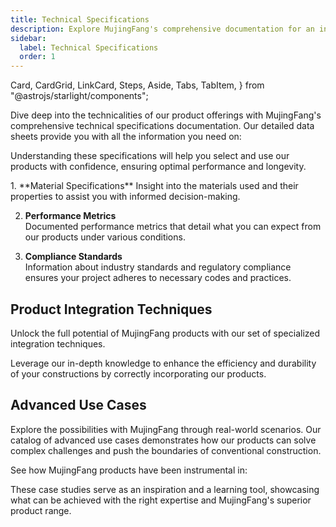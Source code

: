 ```yaml
---
title: Technical Specifications
description: Explore MujingFang's comprehensive documentation for an in-depth look at our premium tools and construction services.
sidebar:
  label: Technical Specifications
  order: 1
---
```


  Card,
  CardGrid,
  LinkCard,
  Steps,
  Aside,
  Tabs,
  TabItem,
} from "@astrojs/starlight/components";

Dive deep into the technicalities of our product offerings with MujingFang's comprehensive technical specifications documentation. Our detailed data sheets provide you with all the information you need on:

<CardGrid>
  <Card title="Material properties and grades" icon="star"></Card>
  <Card title="Mechanical strengths and tolerances" icon="star"></Card>
  <Card
    title="Environmental resilience and sustainability ratings"
    icon="star"
  ></Card>
  <Card title="Compatibility and interoperability" icon="star"></Card>
</CardGrid>

Understanding these specifications will help you select and use our products with confidence, ensuring optimal performance and longevity.

<Steps>
1. **Material Specifications**  
Insight into the materials used and their properties to assist you with informed decision-making.

2. **Performance Metrics**  
   Documented performance metrics that detail what you can expect from our products under various conditions.

3. **Compliance Standards**  
   Information about industry standards and regulatory compliance ensures your project adheres to necessary codes and practices.
   </Steps>

## Product Integration Techniques

Unlock the full potential of MujingFang products with our set of specialized integration techniques.

Leverage our in-depth knowledge to enhance the efficiency and durability of your constructions by correctly incorporating our products.

## Advanced Use Cases

Explore the possibilities with MujingFang through real-world scenarios. Our catalog of advanced use cases demonstrates how our products can solve complex challenges and push the boundaries of conventional construction.

See how MujingFang products have been instrumental in:

<CardGrid>
  <LinkCard
    title="Major infrastructure projects"
    href="en/guides/getting-started"
  />
  <LinkCard
    title="Innovative architectural accomplishments"
    href="en/guides/getting-started"
  />
  <LinkCard
    title="High-stress industrial applications"
    href="en/guides/getting-started"
  />
</CardGrid>

These case studies serve as an inspiration and a learning tool, showcasing what can be achieved with the right expertise and MujingFang's superior product range.
